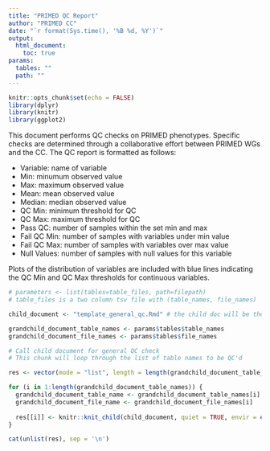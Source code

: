 ```yaml
---
title: "PRIMED QC Report"
author: "PRIMED CC"
date: "`r format(Sys.time(), '%B %d, %Y')`"
output: 
  html_document:
    toc: true
params: 
  tables: ""
  path: ""
---
```


```r
knitr::opts_chunk$set(echo = FALSE)
library(dplyr)
library(knitr)
library(ggplot2)
```

This document performs QC checks on PRIMED phenotypes. Specific checks are determined through a collaborative effort between PRIMED WGs and the CC. The QC report is formatted as follows: 

  - Variable: name of variable  
  - Min: minumum observed value
  - Max: maximum observed value
  - Mean: mean observed value
  - Median: median observed value
  - QC Min: minimum threshold for QC
  - QC Max: maximum threshold for QC
  - Pass QC: number of samples within the set min and max
  - Fail QC Min: number of samples with variables under min value
  - Fail QC Max: number of samples with variables over max value
  - Null Values: number of samples with null values for this variable
  
Plots of the distribution of variables are included with blue lines indicating the QC Min and QC Max thresholds for continuous variables. 

```r
# parameters <- list(tables=table_files, path=filepath)
# table_files is a two column tsv file with (table_names, file_names)

child_document <- "template_general_qc.Rmd" # the child doc will be the general qc Rmd

grandchild_document_table_names <- params$tables$table_names
grandchild_document_file_names <- params$tables$file_names
```

```r
# Call child document for general QC check 
# This chunk will loop through the list of table names to be QC'd 

res <- vector(mode = "list", length = length(grandchild_document_table_names))

for (i in 1:length(grandchild_document_table_names)) {
  grandchild_document_table_name <- grandchild_document_table_names[i]
  grandchild_document_file_name <- grandchild_document_file_names[i]
  
  res[[i]] <- knitr::knit_child(child_document, quiet = TRUE, envir = environment())
}

cat(unlist(res), sep = '\n')
```
